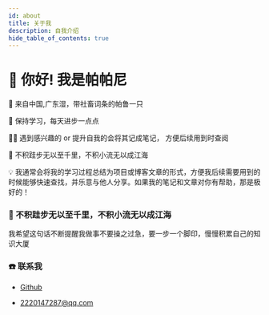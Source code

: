 ```yaml
---
id: about
title: 关于我
description: 自我介绍
hide_table_of_contents: true
---
```



# 👋 你好! 我是帕帕尼

🧑 来自中国,广东湿，带社畜词条的帕鲁一只

🌱 保持学习，每天进步一点点

👨‍💻 遇到感兴趣的 or 提升自我的会将其记成笔记， 方便后续用到时查阅

🐛 不积跬步无以至千里，不积小流无以成江海

💡 我通常会将我的学习过程总结为项目或博客文章的形式，方便我后续需要用到的时候能够快速查找，并乐意与他人分享。如果我的笔记和文章对你有帮助，那是极好的！

### 🤔 不积跬步无以至千里，不积小流无以成江海

我希望这句话不断提醒我做事不要操之过急，要一步一个脚印，慢慢积累自己的知识大厦


### ☎️ 联系我

- <Icon icon="ri:github-line" width="20" heigth="20" /> <a href="https://github.com/RoboPPN" >Github</a>

- <Icon icon="ri:mail-open-line" width="20" heigth="20" /> <a href="2220147287@qq.com" target="_blank">2220147287@qq.com</a>
